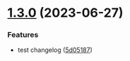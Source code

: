 # [1.3.0](https://github.com/solid-design-system/solid/compare/v1.2.5...v1.3.0) (2023-06-27)

### Features

- test changelog ([5d05187](https://github.com/solid-design-system/solid/commit/5d051873bd87def23c44e82abcbbafb170c039d1))
